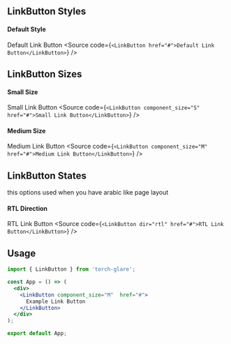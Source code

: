 
<Title>Glare LinkButton Component</Title>
<Meta of={LinkButtonStories}/>

## LinkButton Styles
#### Default Style
<LinkButton href="#">Default Link Button</LinkButton>
<Source code={`<LinkButton href="#">Default Link Button</LinkButton>`} />

## LinkButton Sizes
#### Small Size
<LinkButton component_size="S" href="#">Small Link Button</LinkButton>
<Source code={`
<LinkButton component_size="S" href="#">Small Link Button</LinkButton>
`} />

#### Medium Size
<LinkButton component_size="M" href="#">Medium Link Button</LinkButton>
<Source code={`
<LinkButton component_size="M" href="#">Medium Link Button</LinkButton>
`} />

## LinkButton States
this options used when you have arabic like page layout
#### RTL Direction
<LinkButton dir="rtl" href="#">RTL Link Button</LinkButton>
<Source code={`
<LinkButton dir="rtl" href="#">RTL Link Button</LinkButton>
`} />

## Usage

```jsx
import { LinkButton } from 'torch-glare';

const App = () => (
  <div>
    <LinkButton component_size="M"  href="#">
      Example Link Button
    </LinkButton>
  </div>
);

export default App;
```
